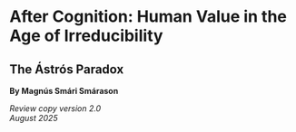 # After Cognition: Human Value in the Age of Irreducibility {.unnumbered}

## The Ástrós Paradox

**By Magnús Smári Smárason**

*Review copy version 2.0*  
*August 2025*


